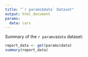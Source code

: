 ```yaml
---
title: "`r params$data` Dataset"
output: html_document
params:
  data: cars
---
```

Summary of the `r params$data` dataset:
```r
report_data <- get(params$data)
summary(report_data)
```
